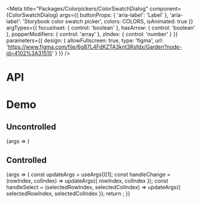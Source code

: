 
<Meta
  title="Packages/Colorpickers/ColorSwatchDialog"
  component={ColorSwatchDialog}
  args={{
    buttonProps: { 'aria-label': 'Label' },
    'aria-label': 'Storybook color swatch picker',
    colors: COLORS,
    isAnimated: true
  }}
  argTypes={{
    focusInset: { control: 'boolean' },
    hasArrow: { control: 'boolean' },
    popperModifiers: { control: 'array' },
    zIndex: { control: 'number' }
  }}
  parameters={{
    design: {
      allowFullscreen: true,
      type: 'figma',
      url: 'https://www.figma.com/file/6g87L4FdKZTA3knt3Rsfdx/Garden?node-id=4102%3A31515'
    }
  }}
/>

# API

<ArgsTable />

# Demo

## Uncontrolled

<Canvas>
  <Story
    name="Uncontrolled"
    argTypes={{
      defaultColIndex: { control: 'number' },
      defaultRowIndex: { control: 'number' },
      defaultSelectedColIndex: { control: 'number' },
      defaultSelectedRowIndex: { control: 'number' },
      colIndex: { control: false },
      rowIndex: { control: false },
      selectedColIndex: { control: false },
      selectedRowIndex: { control: false }
    }}
  >
    {args => <ColorSwatchDialogStory {...args} />}
  </Story>
</Canvas>

## Controlled

<Canvas>
  <Story
    name="Controlled"
    args={{ rowIndex: 0, colIndex: 5, selectedRowIndex: 0, selectedColIndex: 5 }}
    argTypes={{
      defaultColIndex: { control: false },
      defaultRowIndex: { control: false },
      defaultSelectedColIndex: { control: false },
      defaultSelectedRowIndex: { control: false }
    }}
  >
    {args => {
      const updateArgs = useArgs()[1];
      const handleChange = (rowIndex, colIndex) => updateArgs({ rowIndex, colIndex });
      const handleSelect = (selectedRowIndex, selectedColIndex) =>
        updateArgs({ selectedRowIndex, selectedColIndex });
      return <ColorSwatchDialogStory {...args} onChange={handleChange} onSelect={handleSelect} />;
    }}
  </Story>
</Canvas>
